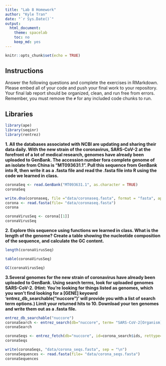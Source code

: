 ---
title: "Lab 8 Homework"
author: "Kyle Tran"
date: "`r Sys.Date()`"
output:
  html_document:
    theme: spacelab
    toc: no
    keep_md: yes
---

```{r setup, include=FALSE}
knitr::opts_chunk$set(echo = TRUE)
```

## Instructions
Answer the following questions and complete the exercises in RMarkdown. Please embed all of your code and push your final work to your repository. Your final lab report should be organized, clean, and run free from errors. Remember, you must remove the `#` for any included code chunks to run.  

## Libraries

```{r}
library(ape)
library(seqinr)
library(rentrez)
```

**1. All the databases associated with NCBI are updating and sharing their data daily. With the new strain of the coronavirus, SARS-CoV-2 at the forefront of a lot of medical research, genomes have already been uploaded to GenBank. The accession number fora complete genome of an isolate from China is "MT093631.1". Pull this sequence from GenBank into R, then write it as a .fasta file and read the .fasta file into R using the code we learned in class.**
```{r}
coronaSeq <- read.GenBank("MT093631.1", as.character = TRUE)
coronaSeq
```

```{r}
write.dna(coronaseq, file ="data/coronaseq.fasta", format = "fasta", append = FALSE, nbcol = 6, colsep = " ", colw = 10)
corona <- read.fasta(file= "data/coronaseq.fasta")
corona
```

```{r}
coronaVirusSeq <- corona[[1]]
coronaVirusSeq
```

**2. Explore this sequence using functions we learned in class. What is the length of the genome? Create a table showing the nucleotide composition of the sequence, and calculate the GC content.**
```{r}
length(coronaVirusSeq)
```

```{r}
table(coronaVirusSeq)
```

```{r}
GC(coronaVirusSeq)
```

**3.Several genomes for the new strain of coronavirus have already been uploaded to GenBank. Using search terms, look for uploaded genomes SARS-CoV-2. (Hint: You're looking for things listed as genomes, which you won't find looking for a [GENE] keyowrd 'entrez_db_searchable("nuccore")' will provide you with a list of search term options.) Limit your returned hits to 10. Download your ten genomes and write them out as a .fasta file.**
```{r}
entrez_db_searchable("nuccore")
coronaSearch <- entrez_search(db="nuccore", term= "SARS-CoV-2[Organism]", retmax=10)
coronaSearch
```

```{r}
coronaSeqs <- entrez_fetch(db="nuccore", id=corona_search$ids, rettype="fasta")
coronaSeqs
```

```{r}
write(coronaSeqs, "data/corona_seqs.fasta", sep = "\n")
coronaSequences <- read.fasta(file= "data/corona_seqs.fasta")
coronaSequences
```
